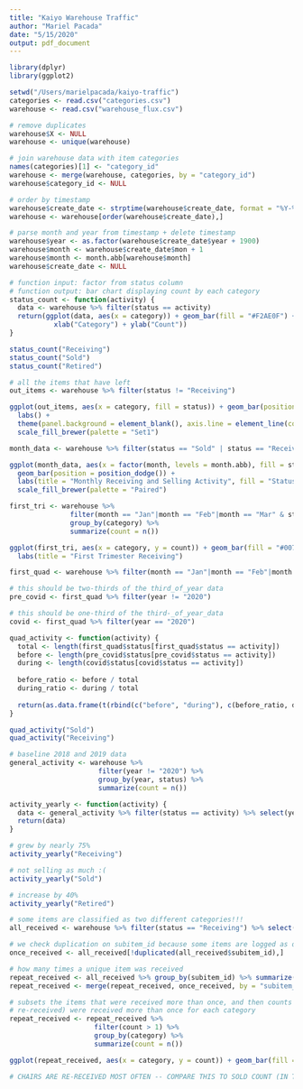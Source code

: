 ```yaml
---
title: "Kaiyo Warehouse Traffic"
author: "Mariel Pacada"
date: "5/15/2020"
output: pdf_document
---
```


```r
library(dplyr)
library(ggplot2)
```

```r
setwd("/Users/marielpacada/kaiyo-traffic")
categories <- read.csv("categories.csv") 
warehouse <- read.csv("warehouse_flux.csv")

# remove duplicates 
warehouse$X <- NULL
warehouse <- unique(warehouse)

# join warehouse data with item categories
names(categories)[1] <- "category_id"
warehouse <- merge(warehouse, categories, by = "category_id")
warehouse$category_id <- NULL

# order by timestamp
warehouse$create_date <- strptime(warehouse$create_date, format = "%Y-%m-%d %H:%M:%S")
warehouse <- warehouse[order(warehouse$create_date),]

# parse month and year from timestamp + delete timestamp
warehouse$year <- as.factor(warehouse$create_date$year + 1900)
warehouse$month <- warehouse$create_date$mon + 1
warehouse$month <- month.abb[warehouse$month]
warehouse$create_date <- NULL
```

```r
# function input: factor from status column
# function output: bar chart displaying count by each category
status_count <- function(activity) { 
  data <- warehouse %>% filter(status == activity)
  return(ggplot(data, aes(x = category)) + geom_bar(fill = "#F2AE0F") + labs(title = activity) +
           xlab("Category") + ylab("Count"))
}

status_count("Receiving")
status_count("Sold")
status_count("Retired")
```

```r
# all the items that have left
out_items <- warehouse %>% filter(status != "Receiving")

ggplot(out_items, aes(x = category, fill = status)) + geom_bar(position = "fill") + 
  labs() +
  theme(panel.background = element_blank(), axis.line = element_line(colour = "grey")) +
  scale_fill_brewer(palette = "Set1")
```

```r
month_data <- warehouse %>% filter(status == "Sold" | status == "Receiving")

ggplot(month_data, aes(x = factor(month, levels = month.abb), fill = status)) + 
  geom_bar(position = position_dodge()) + 
  labs(title = "Monthly Receiving and Selling Activity", fill = "Status") + 
  scale_fill_brewer(palette = "Paired")
```

```r
first_tri <- warehouse %>% 
               filter(month == "Jan"|month == "Feb"|month == "Mar" & status == "Receiving") %>%
               group_by(category) %>% 
               summarize(count = n())

ggplot(first_tri, aes(x = category, y = count)) + geom_bar(fill = "#007acc", stat = "identity") + 
  labs(title = "First Trimester Receiving")
```

```r
first_quad <- warehouse %>% filter(month == "Jan"|month == "Feb"|month == "Mar"|month == "Apr")

# this should be two-thirds of the third_of_year data
pre_covid <- first_quad %>% filter(year != "2020")

# this should be one-third of the third-_of_year_data
covid <- first_quad %>% filter(year == "2020")

```

```r
quad_activity <- function(activity) { 
  total <- length(first_quad$status[first_quad$status == activity])
  before <- length(pre_covid$status[pre_covid$status == activity])
  during <- length(covid$status[covid$status == activity])
  
  before_ratio <- before / total
  during_ratio <- during / total
  
  return(as.data.frame(t(rbind(c("before", "during"), c(before_ratio, during_ratio)))))
}

quad_activity("Sold")
quad_activity("Receiving")
```

```r
# baseline 2018 and 2019 data
general_activity <- warehouse %>% 
                      filter(year != "2020") %>% 
                      group_by(year, status) %>% 
                      summarize(count = n())

activity_yearly <- function(activity) {
  data <- general_activity %>% filter(status == activity) %>% select(year, count)
  return(data)
}

# grew by nearly 75% 
activity_yearly("Receiving")

# not selling as much :( 
activity_yearly("Sold")

# increase by 40%
activity_yearly("Retired")
```

```r
# some items are classified as two different categories!!!
all_received <- warehouse %>% filter(status == "Receiving") %>% select(status, subitem_id, category)

# we check duplication on subitem_id because some items are logged as different categories
once_received <- all_received[!duplicated(all_received$subitem_id),]

# how many times a unique item was received 
repeat_received <- all_received %>% group_by(subitem_id) %>% summarize(count = n())
repeat_received <- merge(repeat_received, once_received, by = "subitem_id")

# subsets the items that were received more than once, and then counts how many ITEMS (not how many times it was
# re-received) were received more than once for each category
repeat_received <- repeat_received %>% 
                     filter(count > 1) %>% 
                     group_by(category) %>% 
                     summarize(count = n())

ggplot(repeat_received, aes(x = category, y = count)) + geom_bar(fill = "#43ad26", stat = "identity") + labs(title = "Which category is most re-received?")

# CHAIRS ARE RE-RECEIVED MOST OFTEN -- COMPARE THIS TO SOLD COUNT (IN THE BEGINNING) 
```
